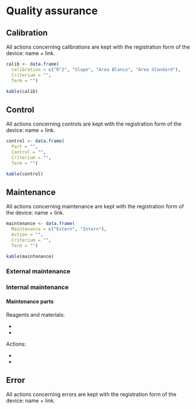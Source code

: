# Quality assurance

## Calibration

All actions concerning calibrations are kept with the registration form of the device:
name + link.

```r
calib <- data.frame(
  calibration = c("R^2", "Slope", "Area Blanco", "Area Standard"),
  Criterium = "",
  Term = "")

kable(calib)
```

## Control

All actions concerning controls are kept with the registration form of the device:
name + link.

```r
control <- data.frame(
  Part = "",
  Control = "",
  Criterium = "",
  Term = "")

kable(control)
```

## Maintenance

All actions concerning maintenance are kept with the registration form of the device:
name + link.

```r
maintenance <- data.frame(
  Maintenance = c("Extern", "Intern"),
  Action = "",
  Criterium = "",
  Term = "")

kable(maintenance)
```

### External maintenance

### Internal maintenance

#### Maintenance parts

Reagents and materials:

- 
- 

Actions:

- 
- 


## Error

All actions concerning errors are kept with the registration form of the device:
name + link.
